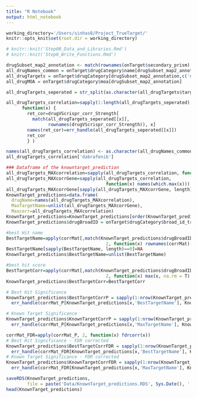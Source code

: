 ```yaml
---
title: "R Notebook"
output: html_notebook
---
```



<!-- DeepTarget's second step is to provide a similarity score for Known Target of a drug; also provide a best Primary Target for each one. -->
<!-- It takes the name of a drug as an input and returns a list containing the DKS score and P-value for the correlation between the drug and each gene. -->
<!-- !Input!-->
<!-- Description                       Object Name-->
<!-- Correlation Btw viability profiles.; drugVScrispr_corr_features_list -->
<!-- ..after CRISPR vs drug treatment                                       -->
<!-- !Output!-->
<!-- DeepTarget's score for Known Target ;KnownTarget_predictions  -->
<!-- of the drug, Predicted Target                                 -->
<!-- KnownTarget_predition object will be considerably used in our futher analysis and validation of our Pipeline. -->


<!-- Set the working Directory -->
```r
working_directory='/Users/sinhas8/Project_TrueTarget/'
knitr::opts_knit$set(root.dir = working_directory)
```

<!-- Uncomment this chunk to make each files independelty run -->
```r
# knitr::knit('Step0B_Data_and_Libraries.Rmd')
# knitr::knit('Step0_Write_Functions.Rmd')
```

<!-- Finding commom drug target pair from avana and seconadary prism-->
```r
drugSubset_map2_annotation <- match(rownames(onTarget$secondary_prism), onTarget$drugCategory$broad_id_trimmed)
all_drugNames_common = onTarget$drugCategory$name[drugSubset_map2_annotation]
all_drugTargets = onTarget$drugCategory[drugSubset_map2_annotation,c('name','target')]
all_drugMOA = onTarget$drugCategory$moa[drugSubset_map2_annotation]
```

<!-- Identify the known target DeepTarget's Score (Drug and KO Similarity Score - DKS Score) -->
<!-- Description: calculating the known target DeepTarget's score (Drug and KO Similarity Score - DKS Score) for a given set of drugs and their corresponding targets. It is doing this by first splitting the target names for each drug, which are stored in the all_drugTargets data frame, using the str_split function. It then calculates the correlation between each drug and its targets using the drugVScrispr_corr_Strength variable, which contains the correlation between viability profiles after CRISPR knockouts and drug treatments. The code then identifies the maximum correlation for each drug and its target using the sapply function, and creates a data frame named KnownTarget_predictions that contains the drug name, the maximum target name, and the maximum correlation for each drug.  -->
```r
all_drugTargets_seperated = str_split(as.character(all_drugTargets$target), ", ")

all_drugTargets_correlation=sapply(1:length(all_drugTargets_seperated),
      function(x) {
        ret_cor=drugVScrispr_corr_Strength[
          match(all_drugTargets_seperated[[x]],
                rownames(drugVScrispr_corr_Strength)), x]
        names(ret_cor)=err_handle(all_drugTargets_seperated[[x]])
        ret_cor
        } )

names(all_drugTargets_correlation) <- as.character(all_drugNames_common)
all_drugTargets_correlation['dabrafenib']

### Dataframe of the knowntarget_prediction
all_drugTargets_MAXcorrelation=sapply(all_drugTargets_correlation, function(x) max(x, na.rm=T))
all_drugTargets_MAXcorrGene=sapply(all_drugTargets_correlation,
                                      function(x) names(which.max(x)))
all_drugTargets_MAXcorrGene[sapply(all_drugTargets_MAXcorrGene, length)==0]=NA
KnownTarget_predictions=data.frame(
  drugName=names(all_drugTargets_MAXcorrelation),
  MaxTargetName=unlist(all_drugTargets_MAXcorrGene),
  Maxcorr=all_drugTargets_MAXcorrelation)
KnownTarget_predictions=KnownTarget_predictions[order(KnownTarget_predictions$Maxcorr, decreasing = T),]
KnownTarget_predictions$drugBroadID = onTarget$drugCategory$broad_id_trimmed[match(KnownTarget_predictions$drugName, onTarget$drugCategory$name)]
```

<!-- ## addition columns requred in the data curation of KnownTarget_predictions-->
```r
#best Hit name
BestTargetName=apply(corrMat[,match(KnownTarget_predictions$drugBroadID, colnames(corrMat))],
                                      2, function(x) rownames(corrMat)[which.max(x)] )
BestTargetName[sapply(BestTargetName, length)==0]=NA
KnownTarget_predictions$BestTargetName=unlist(BestTargetName)

#best hit score
BestTargetCorr=apply(corrMat[,match(KnownTarget_predictions$drugBroadID, colnames(corrMat))],
                                      2, function(x) max(x, na.rm = T) )
KnownTarget_predictions$BestTargetCorr=BestTargetCorr

# Best Hit Significance
KnownTarget_predictions$BestTargetCorrP = sapply(1:nrow(KnownTarget_predictions), function(x) 
  err_handle(corrMat_P[KnownTarget_predictions[x,'BestTargetName'], KnownTarget_predictions[x,'drugBroadID']]) ) 

# Known Target Significance
KnownTarget_predictions$KnownTargetCorrP = sapply(1:nrow(KnownTarget_predictions), function(x) 
  err_handle(corrMat_P[KnownTarget_predictions[x,'MaxTargetName'], KnownTarget_predictions[x,'drugBroadID']]) ) 

corrMat_FDR=apply(corrMat_P, 2, function(x) fdrcorr(x))
# Best Hit Significance - FDR corrected
KnownTarget_predictions$BestTargetCorrFDR = sapply(1:nrow(KnownTarget_predictions), function(x) 
  err_handle(corrMat_FDR[KnownTarget_predictions[x,'BestTargetName'], KnownTarget_predictions[x,'drugBroadID']]) ) 
# Known Target Significance - FDR corrected
KnownTarget_predictions$KnownTargetCorrFDR = sapply(1:nrow(KnownTarget_predictions), function(x) 
  err_handle(corrMat_FDR[KnownTarget_predictions[x,'MaxTargetName'], KnownTarget_predictions[x,'drugBroadID']]) ) 

saveRDS(KnownTarget_predictions, 
        file = paste('Data/KnownTarget_predictions.RDS', Sys.Date(), '.RDS', sep=''))
head(KnownTarget_predictions)
```

